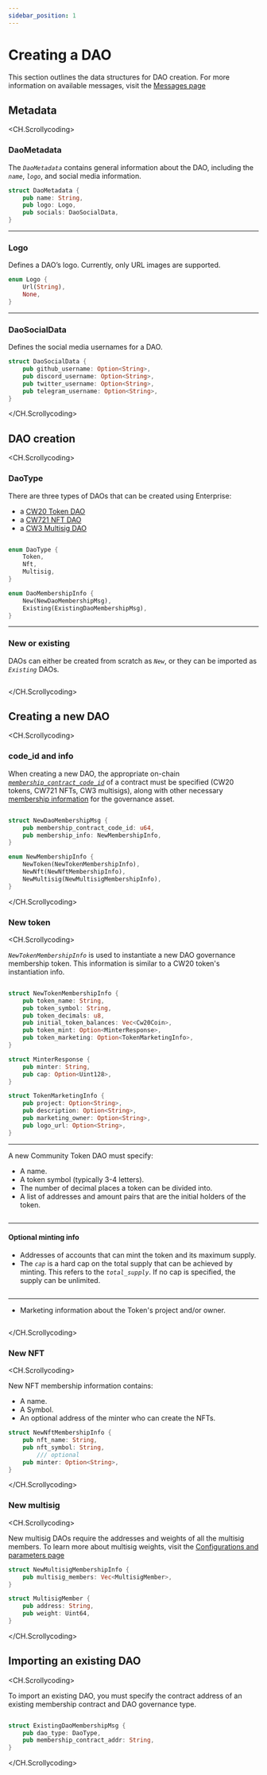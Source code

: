 ```yaml
---
sidebar_position: 1
---
```


# Creating a DAO

This section outlines the data structures for DAO creation. For more information on available messages, visit the [Messages page](./messages.mdx) 

## Metadata

<CH.Scrollycoding>

### DaoMetadata

The _`DaoMetadata`_ contains general information about the DAO, including the _`name`_, _`logo`_, and social media information. 
```rust
struct DaoMetadata {
    pub name: String,
    pub logo: Logo,
    pub socials: DaoSocialData,
}
```
---

### Logo

Defines a DAO’s logo. Currently, only URL images are supported. 

```rust
enum Logo {
    Url(String),
    None,
}
```
---

### DaoSocialData

Defines the social media usernames for a DAO.

```rust
struct DaoSocialData {
    pub github_username: Option<String>,
    pub discord_username: Option<String>,
    pub twitter_username: Option<String>,
    pub telegram_username: Option<String>,
}
```

</CH.Scrollycoding>


## DAO creation

<CH.Scrollycoding>

### DaoType

There are three types of DAOs that can be created using Enterprise:

- a [CW20 Token DAO](../concepts/about.mdx#community-token-daos)
- a [CW721 NFT DAO](../concepts/about.mdx#nft-community-daos)
- a [CW3 Multisig DAO](../concepts/about.mdx#multisig-daos)

```rust focus=1:6

enum DaoType {
    Token,
    Nft,
    Multisig,
}

enum DaoMembershipInfo {
    New(NewDaoMembershipMsg),
    Existing(ExistingDaoMembershipMsg),
}

```
---

### New or existing

DAOs can either be created from scratch as _`New`_, or they can be imported as _`Existing`_ DAOs. 

```rust focus=8:12

```
</CH.Scrollycoding>


## Creating a new DAO

<CH.Scrollycoding>

### code_id and info

When creating a new DAO, the appropriate on-chain [_`membership_contract_code_id`_](focus://3) of a contract must be specified (CW20 tokens, CW721 NFTs, CW3 multisigs), along with other necessary [membership information](focus://4:11) for the governance asset.


```rust 

struct NewDaoMembershipMsg {
    pub membership_contract_code_id: u64,
    pub membership_info: NewMembershipInfo,
}

enum NewMembershipInfo {
    NewToken(NewTokenMembershipInfo),
    NewNft(NewNftMembershipInfo),
    NewMultisig(NewMultisigMembershipInfo),
}


```

</CH.Scrollycoding>

### New token

<CH.Scrollycoding>

_`NewTokenMembershipInfo`_ is used to instantiate a new DAO governance membership token. This information is similar to a CW20 token's instantiation info. 

```rust 

struct NewTokenMembershipInfo {
    pub token_name: String,
    pub token_symbol: String,
    pub token_decimals: u8,
    pub initial_token_balances: Vec<Cw20Coin>,
    pub token_mint: Option<MinterResponse>,
    pub token_marketing: Option<TokenMarketingInfo>,
}

struct MinterResponse {
    pub minter: String,
    pub cap: Option<Uint128>,
}

struct TokenMarketingInfo {
    pub project: Option<String>,
    pub description: Option<String>,
    pub marketing_owner: Option<String>,
    pub logo_url: Option<String>,
}

```
---


A new Community Token DAO must specify:

- A name.
- A token symbol (typically 3-4 letters).
- The number of decimal places a token can be divided into.
- A list of addresses and amount pairs that are the initial holders of the token. 

```rust focus=2:6

```

---
#### Optional minting info

- Addresses of accounts that can mint the token and its maximum supply.  
- The _`cap`_ is a hard cap on the total supply that can be achieved by minting. This refers to the _`total_supply`_. If no cap is specified, the supply can be unlimited. 

```rust focus=2,7,11:14

```

---

- Marketing information about the Token's project and/or owner. 

```rust focus=2,8,16:21

```

</CH.Scrollycoding>

### New NFT

<CH.Scrollycoding>

New NFT membership information contains:
- A name.
- A Symbol.
- An optional address of the minter who can create the NFTs. 

```rust
struct NewNftMembershipInfo {
    pub nft_name: String,
    pub nft_symbol: String,
		/// optional
    pub minter: Option<String>,
}
```

</CH.Scrollycoding>

### New multisig

<CH.Scrollycoding>

New multisig DAOs require the addresses and weights of all the multisig members. To learn more about multisig weights, visit the [Configurations and parameters page](../concepts/config.mdx#weight-and-threshold)

```rust
struct NewMultisigMembershipInfo {
    pub multisig_members: Vec<MultisigMember>,
}

struct MultisigMember {
    pub address: String,
    pub weight: Uint64,
}
```

</CH.Scrollycoding>

## Importing an existing DAO

<CH.Scrollycoding>


To import an existing DAO, you must specify the contract address of an existing membership contract and DAO governance type.

```rust

struct ExistingDaoMembershipMsg {
    pub dao_type: DaoType,
    pub membership_contract_addr: String,
}

```

</CH.Scrollycoding>


